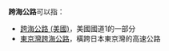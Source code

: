 '''跨海公路'''可以指：

*[[跨海公路_(美國)|跨海公路 (美國)]]，美國國道1的一部分
*[[東京灣跨海公路|東京灣跨海公路]]，橫跨日本東京灣的高速公路

{{disambig|cat = 四字地名消歧義}}
